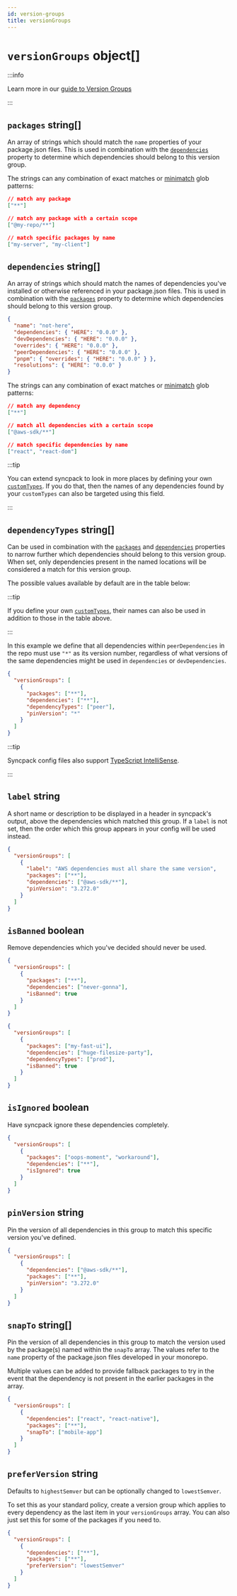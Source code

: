 ```yaml
---
id: version-groups
title: versionGroups
---
```



# `versionGroups` object[]

:::info

Learn more in our [guide to Version Groups](../guide/version-groups.mdx)

:::

## `packages` string[]

<Pills required />

An array of strings which should match the `name` properties of your
package.json files. This is used in combination with the
[`dependencies`](#dependencies-string) property to determine which dependencies
should belong to this version group.

The strings can any combination of exact matches or
[minimatch](https://github.com/isaacs/minimatch) glob patterns:

```json
// match any package
["**"]

// match any package with a certain scope
["@my-repo/**"]

// match specific packages by name
["my-server", "my-client"]
```

## `dependencies` string[]

<Pills required />

An array of strings which should match the names of dependencies you've
installed or otherwise referenced in your package.json files. This is used in
combination with the [`packages`](#packages-string) property to determine which
dependencies should belong to this version group.

```json title="Example of which strings are matched against"
{
  "name": "not-here",
  "dependencies": { "HERE": "0.0.0" },
  "devDependencies": { "HERE": "0.0.0" },
  "overrides": { "HERE": "0.0.0" },
  "peerDependencies": { "HERE": "0.0.0" },
  "pnpm": { "overrides": { "HERE": "0.0.0" } },
  "resolutions": { "HERE": "0.0.0" }
}
```

The strings can any combination of exact matches or
[minimatch](https://github.com/isaacs/minimatch) glob patterns:

```json title="Examples of valid values"
// match any dependency
["**"]

// match all dependencies with a certain scope
["@aws-sdk/**"]

// match specific dependencies by name
["react", "react-dom"]
```

:::tip

You can extend syncpack to look in more places by defining your own
[`customTypes`](./custom-types.mdx). If you do that, then the names of any
dependencies found by your `customTypes` can also be targeted using this field.

:::

## `dependencyTypes` string[]

<Pills optional />

Can be used in combination with the [`packages`](#packages-string) and
[`dependencies`](#dependencies-string) properties to narrow further which
dependencies should belong to this version group. When set, only dependencies
present in the named locations will be considered a match for this version
group.

The possible values available by default are in the table below:

<DefaultDependencyTypes />

:::tip

If you define your own [`customTypes`](./custom-types.mdx), their names can also
be used in addition to those in the table above.

:::

In this example we define that all dependencies within `peerDependencies` in the
repo must use `"*"` as its version number, regardless of what versions of the
same dependencies might be used in `dependencies` or `devDependencies`.

```json title="Ensure peerDependencies always use *"
{
  "versionGroups": [
    {
      "packages": ["**"],
      "dependencies": ["**"],
      "dependencyTypes": ["peer"],
      "pinVersion": "*"
    }
  ]
}
```

:::tip

Syncpack config files also support
[TypeScript IntelliSense](https://jamiemason.github.io/syncpack/config-file#typescript-intellisense).

:::

## `label` string

<Pills optional />

A short name or description to be displayed in a header in syncpack's output,
above the dependencies which matched this group. If a `label` is not set, then
the order which this group appears in your config will be used instead.

```json title="Example where a label is used to give context to other Devs"
{
  "versionGroups": [
    {
      "label": "AWS dependencies must all share the same version",
      "packages": ["**"],
      "dependencies": ["@aws-sdk/**"],
      "pinVersion": "3.272.0"
    }
  ]
}
```

## `isBanned` boolean

<Pills optional />

Remove dependencies which you've decided should never be used.

```json title="Completely ban a dependency from being used anywhere"
{
  "versionGroups": [
    {
      "packages": ["**"],
      "dependencies": ["never-gonna"],
      "isBanned": true
    }
  ]
}
```

```json title="Ban a dependency from being used in production"
{
  "versionGroups": [
    {
      "packages": ["my-fast-ui"],
      "dependencies": ["huge-filesize-party"],
      "dependencyTypes": ["prod"],
      "isBanned": true
    }
  ]
}
```

## `isIgnored` boolean

<Pills optional />

Have syncpack ignore these dependencies completely.

```json title="Hide dependencies from syncpack"
{
  "versionGroups": [
    {
      "packages": ["oops-moment", "workaround"],
      "dependencies": ["**"],
      "isIgnored": true
    }
  ]
}
```

## `pinVersion` string

<Pills optional />

Pin the version of all dependencies in this group to match this specific version
you've defined.

```json title="Ensure AWS dependencies always have the same version"
{
  "versionGroups": [
    {
      "dependencies": ["@aws-sdk/**"],
      "packages": ["**"],
      "pinVersion": "3.272.0"
    }
  ]
}
```

## `snapTo` string[]

<Pills optional />

Pin the version of all dependencies in this group to match the version used by
the package(s) named within the `snapTo` array. The values refer to the `name`
property of the package.json files developed in your monorepo.

Multiple values can be added to provide fallback packages to try in the event
that the dependency is not present in the earlier packages in the array.

```json title="Ensure all packages use whatever version mobile-app is using"
{
  "versionGroups": [
    {
      "dependencies": ["react", "react-native"],
      "packages": ["**"],
      "snapTo": ["mobile-app"]
    }
  ]
}
```

## `preferVersion` string

<Pills optional />

Defaults to `highestSemver` but can be optionally changed to `lowestSemver`.

To set this as your standard policy, create a version group which applies to
every dependency as the last item in your `versionGroups` array. You can also
just set this for some of the packages if you need to.

```json title="Choose the lowest valid semver version when fixing mismatches"
{
  "versionGroups": [
    {
      "dependencies": ["**"],
      "packages": ["**"],
      "preferVersion": "lowestSemver"
    }
  ]
}
```
